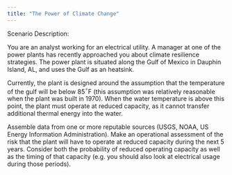 ```yaml
---
title: "The Power of Climate Change"
---
```


Scenario Description:

You are an analyst working for an electrical utility. A manager at one of the power plants has recently approached you about climate resilience strategies. The power plant is situated along the Gulf of Mexico in Dauphin Island, AL, and uses the Gulf as an heatsink.

Currently, the plant is designed around the assumption that the temperature of the gulf will be below 85$^\circ$F (this assumption was relatively reasonable when the plant was built in 1970). When the water temperature is above this point, the plant must operate at reduced capacity, as it cannot transfer additional thermal energy into the water.

Assemble data from one or more reputable sources (USGS, NOAA, US Energy Information Administration). Make an operational assessment of the risk that the plant will have to operate at reduced capacity during the next 5 years. Consider both the probability of reduced operating capacity as well as the timing of that capacity (e.g. you should also look at electrical usage during those periods).
